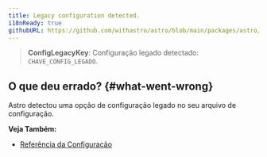 ```yaml
---
title: Legacy configuration detected.
i18nReady: true
githubURL: https://github.com/withastro/astro/blob/main/packages/astro/src/core/errors/errors-data.ts
---
```


> **ConfigLegacyKey**: Configuração legado detectado: `CHAVE_CONFIG_LEGADO`.

## O que deu errado? \{#what-went-wrong\}

Astro detectou uma opção de configuração legado no seu arquivo de configuração.

**Veja Também:**
-  [Referência da Configuração](/pt-br/reference/configuration-reference/)
